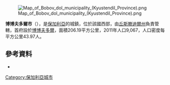 [[Image:Map_of_Bobov_dol_municipality_(Kyustendil_Province).png|thumb]]

'''博博夫多爾市'''（{{lang-bg|Бобов дол}}），是[[保加利亞|保加利亞]]的城鎮，位於該國西部，由[[丘斯滕迪爾州|丘斯滕迪爾州]]負責管轄，首府設於[[博博夫多爾|博博夫多爾]]，面積206.19平方公里，2011年人口9,067，人口密度每平方公里43.97人。

{{Coord|42|22|N|23|1|E|display=title}}

==參考資料==
*{{URL|http://www.bobovdol.eu/}}

{{Bulgaria-geo-stub}}
[[Category:保加利亞城市|Category:保加利亞城市]]